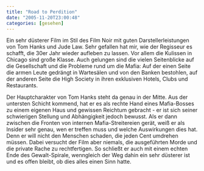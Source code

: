 ```yaml
---
title: "Road to Perdition"
date: "2005-11-20T23:00:48"
categories: [gesehen]
---
```


Ein sehr düsterer Film im Stil des Film Noir mit guten Darstellerleistungen von Tom Hanks und Jude Law. Sehr gefallen hat mir, wie der Regisseur es schafft, die 30er Jahr wieder aufleben zu lassen. Vor allem die Kulissen in Chicago sind große Klasse. Auch gelungen sind die vielen Seitenblicke auf die Gesellschaft und die Probleme rund um die Mafia: Auf der einen Seite die armen Leute gedrängt in Wartesälen und von den Banken bestohlen, auf der anderen Seite die High Society in ihren exklusiven Hotels, Clubs und Restaurants.

Der Hauptcharakter von Tom Hanks steht da genau in der Mitte. Aus der untersten Schicht kommend, hat er es als rechte Hand eines Mafia-Bosses zu einem eigenen Haus und gewissen Reichtum gebracht - er ist sich seiner schwierigen Stellung und Abhängigkeit jedoch bewusst. Als er dann zwischen die Fronten von internen Mafia-Streitereien gerät, weiß er als Insider sehr genau, wen er treffen muss und welche Auswirkungen dies hat. Denn er will nicht den Menschen schaden, die jeden Cent umdrehen müssen.
Dabei versucht der Film aber niemals, die ausgeführten Morde und die private Rache zu rechtfertigen. So schließt er auch mit einem echten Ende des Gewalt-Spirale, wenngleich der Weg dahin ein sehr düsterer ist und es offen bleibt, ob dies alles einen Sinn hatte.
